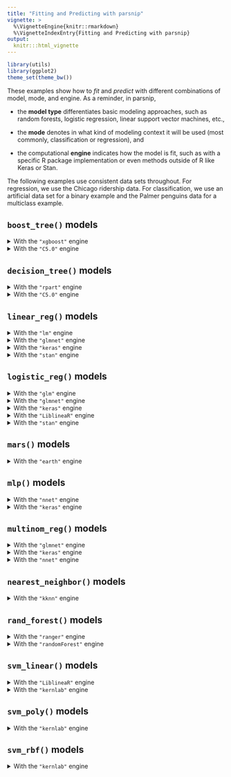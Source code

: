 ```yaml
---
title: "Fitting and Predicting with parsnip"
vignette: >
  %\VignetteEngine{knitr::rmarkdown}
  %\VignetteIndexEntry{Fitting and Predicting with parsnip}
output:
  knitr:::html_vignette
---
```


```r
library(utils)
library(ggplot2)
theme_set(theme_bw())
```

These examples show how to *fit* and *predict* with different combinations of model, mode, and engine. As a reminder, in parsnip, 

- the **model type** differentiates basic modeling approaches, such as random forests, logistic regression, linear support vector machines, etc.,

- the **mode** denotes in what kind of modeling context it will be used (most commonly, classification or regression), and

- the computational **engine** indicates how the model is fit, such as with a specific R package implementation or even methods outside of R like Keras or Stan.

The following examples use consistent data sets throughout. For regression, we use the Chicago ridership data. For classification, we use an artificial data set for a binary example and the Palmer penguins data for a multiclass example.


## `boost_tree()` models

  <details id="boost-tree-xgboost"> 
  
  <summary>With the `"xgboost"` engine</summary>
  
  <h3>Regression Example (`xgboost`)</h3>

  ```r
  knitr::spin_child("template-reg-chicago.R")
  ```

  We can define the model with specific parameters:

  ```r
  bt_reg_spec <- 
    boost_tree(trees = 15) %>% 
    # This model can be used for classification or regression, so set mode
    set_mode("regression") %>% 
    set_engine("xgboost")
  bt_reg_spec
  ```

  Now we create the model fit object:

  ```r
  set.seed(1)
  bt_reg_fit <- bt_reg_spec %>% fit(ridership ~ ., data = Chicago_train)
  bt_reg_fit
  ```

  The holdout data can be predicted:

  ```r
  predict(bt_reg_fit, Chicago_test)
  ```


  <h3>Classification Example (`xgboost`)</h3>

  ```r
  knitr::spin_child("template-cls-two-class.R")
  ```

  We can define the model with specific parameters:

  ```r
  bt_cls_spec <- 
    boost_tree(trees = 15) %>% 
    # This model can be used for classification or regression, so set mode
    set_mode("classification") %>% 
    set_engine("xgboost")
  bt_cls_spec
  ```

  Now we create the model fit object:

  ```r
  set.seed(1)
  bt_cls_fit <- bt_cls_spec %>% fit(Class ~ ., data = data_train)
  bt_cls_fit
  ```

  The holdout data can be predicted for both hard class predictions and probabilities. We'll bind these together into one tibble:

  ```r
  bind_cols(
    predict(bt_cls_fit, data_test),
    predict(bt_cls_fit, data_test, type = "prob")
  )
  ```
    
  </details>


  <details id="boost-tree-C5.0"> 
  
  <summary>With the `"C5.0"` engine</summary>

  <h3>Classification Example (`C5.0`)</h3>

  ```r
  knitr::spin_child("template-cls-two-class.R")
  ```

  We can define the model with specific parameters:

  ```r
  bt_cls_spec <- 
    boost_tree(trees = 15) %>% 
    set_mode("classification") %>% 
    set_engine("C5.0")
  bt_cls_spec
  ```

  Now we create the model fit object:

  ```r
  set.seed(1)
  bt_cls_fit <- bt_cls_spec %>% fit(Class ~ ., data = data_train)
  bt_cls_fit
  ```

  The holdout data can be predicted for both hard class predictions and probabilities. We'll bind these together into one tibble:

  ```r
  bind_cols(
    predict(bt_cls_fit, data_test),
    predict(bt_cls_fit, data_test, type = "prob")
  )
  ```
    
  </details>  
  
  
## `decision_tree()` models

  <details id="decision-tree-rpart"> 
  
  <summary>With the `"rpart"` engine</summary>
  
  <h3>Regression Example (`rpart`)</h3>

  ```r
  knitr::spin_child("template-reg-chicago.R")
  ```

  We can define the model with specific parameters:

  ```r
  dt_reg_spec <- 
    decision_tree(tree_depth = 30) %>% 
    # This model can be used for classification or regression, so set mode
    set_mode("regression") %>% 
    set_engine("rpart")
  dt_reg_spec
  ```

  Now we create the model fit object:

  ```r
  set.seed(1)
  dt_reg_fit <- dt_reg_spec %>% fit(ridership ~ ., data = Chicago_train)
  dt_reg_fit
  ```

  The holdout data can be predicted:

  ```r
  predict(dt_reg_fit, Chicago_test)
  ```


  <h3>Classification Example (`rpart`)</h3>

  ```r
  knitr::spin_child("template-cls-two-class.R")
  ```

  We can define the model with specific parameters:

  ```r
  dt_cls_spec <- 
    decision_tree(tree_depth = 30) %>% 
    # This model can be used for classification or regression, so set mode
    set_mode("classification") %>% 
    set_engine("rpart")
  dt_cls_spec
  ```

  Now we create the model fit object:

  ```r
  set.seed(1)
  dt_cls_fit <- dt_cls_spec %>% fit(Class ~ ., data = data_train)
  dt_cls_fit
  ```

  The holdout data can be predicted for both hard class predictions and probabilities. We'll bind these together into one tibble:

  ```r
  bind_cols(
    predict(dt_cls_fit, data_test),
    predict(dt_cls_fit, data_test, type = "prob")
  )
  ```
    
  </details>
  
  
  <details id="decision-tree-C5.0"> 
  
  <summary>With the `"C5.0"` engine</summary>
  
  <h3>Classification Example (`C5.0`)</h3>

  ```r
  knitr::spin_child("template-cls-two-class.R")
  ```

  We can define the model with specific parameters:

  ```r
  dt_cls_spec <- 
    decision_tree(min_n = 2) %>% 
    set_mode("classification") %>% 
    set_engine("C5.0")
  dt_cls_spec
  ```

  Now we create the model fit object:

  ```r
  set.seed(1)
  dt_cls_fit <- dt_cls_spec %>% fit(Class ~ ., data = data_train)
  dt_cls_fit
  ```

  The holdout data can be predicted for both hard class predictions and probabilities. We'll bind these together into one tibble:

  ```r
  bind_cols(
    predict(dt_cls_fit, data_test),
    predict(dt_cls_fit, data_test, type = "prob")
  )
  ```
    
  </details>
  
## `linear_reg()` models

  <details id="linear-reg-lm"> 
  
  <summary>With the `"lm"` engine</summary>
  
  <h3>Regression Example (`lm`)</h3>

  ```r
  knitr::spin_child("template-reg-chicago.R")
  ```

  We can define the model with specific parameters:

  ```r
  linreg_reg_spec <- 
    linear_reg() %>% 
    set_engine("lm")
  linreg_reg_spec
  ```

  Now we create the model fit object:

  ```r
  set.seed(1)
  linreg_reg_fit <- linreg_reg_spec %>% fit(ridership ~ ., data = Chicago_train)
  linreg_reg_fit
  ```

  The holdout data can be predicted:

  ```r
  predict(linreg_reg_fit, Chicago_test)
  ```
    
  </details>


  <details id="linear-reg-glmnet"> 
  
  <summary>With the `"glmnet"` engine</summary>

  <h3>Regression Example (`glmnet`)</h3>

  ```r
  knitr::spin_child("template-reg-chicago.R")
  ```

  We can define the model with specific parameters:

  ```r
  linreg_reg_spec <- 
    linear_reg(penalty = 0.1) %>% 
    set_engine("glmnet")
  linreg_reg_spec
  ```

  Now we create the model fit object:

  ```r
  set.seed(1)
  linreg_reg_fit <- linreg_reg_spec %>% fit(ridership ~ ., data = Chicago_train)
  linreg_reg_fit
  ```

  The holdout data can be predicted:

  ```r
  predict(linreg_reg_fit, Chicago_test)
  ```
    
  </details>


  <details id="linear-reg-keras"> 
  
  <summary>With the `"keras"` engine</summary>
  
  <h3>Regression Example (`keras`)</h3>

  ```r
  knitr::spin_child("template-reg-chicago.R")
  ```

  We can define the model with specific parameters:

  ```r
  linreg_reg_spec <- 
    linear_reg(penalty = 0.1) %>% 
    set_engine("keras")
  linreg_reg_spec
  ```

  Now we create the model fit object:

  ```r
  set.seed(1)
  linreg_reg_fit <- linreg_reg_spec %>% fit(ridership ~ ., data = Chicago_train)
  linreg_reg_fit
  ```

  The holdout data can be predicted:

  ```r
  predict(linreg_reg_fit, Chicago_test)
  ```
    
  </details>


  <details id="linear-reg-stan"> 
  
  <summary>With the `"stan"` engine</summary>
  
  <h3>Regression Example (`stan`)</h3>

  ```r
  knitr::spin_child("template-reg-chicago.R")
  ```

  We can define the model with specific parameters:

  ```r
  linreg_reg_spec <- 
    linear_reg() %>% 
    set_engine("stan")
  linreg_reg_spec
  ```

  Now we create the model fit object:

  ```r
  set.seed(1)
  linreg_reg_fit <- linreg_reg_spec %>% fit(ridership ~ ., data = Chicago_train)
  linreg_reg_fit
  ```

  The holdout data can be predicted:

  ```r
  predict(linreg_reg_fit, Chicago_test)
  ```
    
  </details>


## `logistic_reg()` models

  <details id="logistic-reg-glm"> 
  
  <summary>With the `"glm"` engine</summary>
  
  <h3>Classification Example (`glm`)</h3>

  ```r
  knitr::spin_child("template-cls-two-class.R")
  ```

  We can define the model with specific parameters:

  ```r
  logreg_cls_spec <- 
    logistic_reg() %>% 
    set_engine("glm")
  logreg_cls_spec
  ```

  Now we create the model fit object:

  ```r
  set.seed(1)
  logreg_cls_fit <- logreg_cls_spec %>% fit(Class ~ ., data = data_train)
  logreg_cls_fit
  ```

  The holdout data can be predicted for both hard class predictions and probabilities. We'll bind these together into one tibble:

  ```r
  bind_cols(
    predict(logreg_cls_fit, data_test),
    predict(logreg_cls_fit, data_test, type = "prob")
  )
  ```
    
  </details>
  
  
  <details id="logistic-reg-glmnet"> 
  
  <summary>With the `"glmnet"` engine</summary>

  <h3>Classification Example (`glmnet`)</h3>

  ```r
  knitr::spin_child("template-cls-two-class.R")
  ```

  We can define the model with specific parameters:

  ```r
  logreg_cls_spec <- 
    logistic_reg(penalty = 0.1) %>% 
    set_engine("glmnet")
  logreg_cls_spec
  ```

  Now we create the model fit object:

  ```r
  set.seed(1)
  logreg_cls_fit <- logreg_cls_spec %>% fit(Class ~ ., data = data_train)
  logreg_cls_fit
  ```

  The holdout data can be predicted for both hard class predictions and probabilities. We'll bind these together into one tibble:

  ```r
  bind_cols(
    predict(logreg_cls_fit, data_test),
    predict(logreg_cls_fit, data_test, type = "prob")
  )
  ```
    
  </details>
  
  
  <details id="logistic-reg-keras"> 
  
  <summary>With the `"keras"` engine</summary>

  <h3>Classification Example (`keras`)</h3>

  ```r
  knitr::spin_child("template-cls-two-class.R")
  ```

  We can define the model with specific parameters:

  ```r
  logreg_cls_spec <- 
    logistic_reg(penalty = 0.1) %>% 
    set_engine("keras")
  logreg_cls_spec
  ```

  Now we create the model fit object:

  ```r
  set.seed(1)
  logreg_cls_fit <- logreg_cls_spec %>% fit(Class ~ ., data = data_train)
  logreg_cls_fit
  ```

  The holdout data can be predicted for both hard class predictions and probabilities. We'll bind these together into one tibble:

  ```r
  bind_cols(
    predict(logreg_cls_fit, data_test),
    predict(logreg_cls_fit, data_test, type = "prob")
  )
  ```
    
  </details>


  <details id="logistic-reg-LiblineaR"> 
  
  <summary>With the `"LiblineaR"` engine</summary>

  <h3>Classification Example (`LiblineaR`)</h3>

  ```r
  knitr::spin_child("template-cls-two-class.R")
  ```

  We can define the model with specific parameters:

  ```r
  logreg_cls_spec <- 
    logistic_reg(penalty = 0.1) %>% 
    set_engine("LiblineaR")
  logreg_cls_spec
  ```

  Now we create the model fit object:

  ```r
  set.seed(1)
  logreg_cls_fit <- logreg_cls_spec %>% fit(Class ~ ., data = data_train)
  logreg_cls_fit
  ```

  The holdout data can be predicted for both hard class predictions and probabilities. We'll bind these together into one tibble:

  ```r
  bind_cols(
    predict(logreg_cls_fit, data_test),
    predict(logreg_cls_fit, data_test, type = "prob")
  )
  ```
    
  </details>


  <details id="logistic-reg-stan"> 
  
  <summary>With the `"stan"` engine</summary>
  
  <h3>Classification Example (`stan`)</h3>

  ```r
  knitr::spin_child("template-cls-two-class.R")
  ```

  We can define the model with specific parameters:

  ```r
  logreg_cls_spec <- 
    logistic_reg() %>% 
    set_engine("stan")
  logreg_cls_spec
  ```

  Now we create the model fit object:

  ```r
  set.seed(1)
  logreg_cls_fit <- logreg_cls_spec %>% fit(Class ~ ., data = data_train)
  logreg_cls_fit
  ```

  The holdout data can be predicted for both hard class predictions and probabilities. We'll bind these together into one tibble:

  ```r
  bind_cols(
    predict(logreg_cls_fit, data_test),
    predict(logreg_cls_fit, data_test, type = "prob")
  )
  ```
    
  </details>

## `mars()` models 

  <details id="mars-earth"> 
  
  <summary>With the `"earth"` engine</summary>

  <h3>Regression Example (`earth`)</h3>

  ```r
  knitr::spin_child("template-reg-chicago.R")
  ```

  We can define the model with specific parameters:

  ```r
  mars_reg_spec <- 
    mars(prod_degree = 1, prune_method = "backward") %>% 
    # This model can be used for classification or regression, so set mode
    set_mode("regression") %>% 
    set_engine("earth")
  mars_reg_spec
  ```

  Now we create the model fit object:

  ```r
  set.seed(1)
  mars_reg_fit <- mars_reg_spec %>% fit(ridership ~ ., data = Chicago_train)
  mars_reg_fit
  ```

  The holdout data can be predicted:

  ```r
  predict(mars_reg_fit, Chicago_test)
  ```

  <h3>Classification Example (`earth`)</h3>

  ```r
  knitr::spin_child("template-cls-two-class.R")
  ```

  We can define the model with specific parameters:

  ```r
  mars_cls_spec <- 
    mars(prod_degree = 1, prune_method = "backward") %>% 
    # This model can be used for classification or regression, so set mode
    set_mode("classification") %>% 
    set_engine("earth")
  mars_cls_spec
  ```

  Now we create the model fit object:

  ```r
  set.seed(1)
  mars_cls_fit <- mars_cls_spec %>% fit(Class ~ ., data = data_train)
  mars_cls_fit
  ```

  The holdout data can be predicted for both hard class predictions and probabilities. We'll bind these together into one tibble:

  ```r
  bind_cols(
    predict(mars_cls_fit, data_test),
    predict(mars_cls_fit, data_test, type = "prob")
  )
  ```
    
  </details>


## `mlp()` models

  <details id="mlp-nnet"> 
  
  <summary>With the `"nnet"` engine</summary>

  <h3>Regression Example (`nnet`)</h3>

  ```r
  knitr::spin_child("template-reg-chicago.R")
  ```

  We can define the model with specific parameters:

  ```r
  mlp_reg_spec <- 
    mlp(penalty = 0, epochs = 100) %>% 
    # This model can be used for classification or regression, so set mode
    set_mode("regression") %>% 
    set_engine("nnet")
  mlp_reg_spec
  ```

  Now we create the model fit object:

  ```r
  set.seed(1)
  mlp_reg_fit <- mlp_reg_spec %>% fit(ridership ~ ., data = Chicago_train)
  mlp_reg_fit
  ```

  The holdout data can be predicted:

  ```r
  predict(mlp_reg_fit, Chicago_test)
  ```

  <h3>Classification Example (`nnet`)</h3>

  ```r
  knitr::spin_child("template-cls-two-class.R")
  ```

  We can define the model with specific parameters:

  ```r
  mlp_cls_spec <- 
    mlp(penalty = 0, epochs = 100) %>% 
    # This model can be used for classification or regression, so set mode
    set_mode("classification") %>% 
    set_engine("nnet")
  mlp_cls_spec
  ```

  Now we create the model fit object:

  ```r
  set.seed(1)
  mlp_cls_fit <- mlp_cls_spec %>% fit(Class ~ ., data = data_train)
  mlp_cls_fit
  ```

  The holdout data can be predicted for both hard class predictions and probabilities. We'll bind these together into one tibble:

  ```r
  bind_cols(
    predict(mlp_cls_fit, data_test),
    predict(mlp_cls_fit, data_test, type = "prob")
  )
  ```
    
  </details>
  
  <details id="mlp-keras"> 
  
  <summary>With the `"keras"` engine</summary>

  <h3>Regression Example (`keras`)</h3>

  ```r
  knitr::spin_child("template-reg-chicago.R")
  ```

  We can define the model with specific parameters:

  ```r
  mlp_reg_spec <- 
    mlp(penalty = 0, epochs = 20) %>% 
    # This model can be used for classification or regression, so set mode
    set_mode("regression") %>% 
    set_engine("keras")
  mlp_reg_spec
  ```

  Now we create the model fit object:

  ```r
  set.seed(1)
  mlp_reg_fit <- mlp_reg_spec %>% fit(ridership ~ ., data = Chicago_train)
  mlp_reg_fit
  ```

  The holdout data can be predicted:

  ```r
  predict(mlp_reg_fit, Chicago_test)
  ```


  <h3>Classification Example (`keras`)</h3>

  ```r
  knitr::spin_child("template-cls-two-class.R")
  ```

  We can define the model with specific parameters:

  ```r
  mlp_cls_spec <- 
    mlp(penalty = 0, epochs = 20) %>% 
    # This model can be used for classification or regression, so set mode
    set_mode("classification") %>% 
    set_engine("keras")
  mlp_cls_spec
  ```

  Now we create the model fit object:

  ```r
  set.seed(1)
  mlp_cls_fit <- mlp_cls_spec %>% fit(Class ~ ., data = data_train)
  mlp_cls_fit
  ```

  The holdout data can be predicted for both hard class predictions and probabilities. We'll bind these together into one tibble:

  ```r
  bind_cols(
    predict(mlp_cls_fit, data_test),
    predict(mlp_cls_fit, data_test, type = "prob")
  )
  ```
    
  </details>  
  
  
## `multinom_reg()` models

  <details id="multinom-reg-glmnet"> 

  <summary>With the `"glmnet"` engine</summary>

  <h3>Classification Example (`glmnet`)</h3>

  ```r
  knitr::spin_child("template-cls-multi-class.R")
  ```

  We can define the model with specific parameters:

  ```r
  mr_cls_spec <- 
    multinom_reg(penalty = 0.1) %>% 
    set_engine("glmnet")
  mr_cls_spec
  ```

  Now we create the model fit object:

  ```r
  set.seed(1)
  mr_cls_fit <- mr_cls_spec %>% fit(island ~ ., data = penguins_train)
  mr_cls_fit
  ```

  The holdout data can be predicted for both hard class predictions and probabilities. We'll bind these together into one tibble:

  ```r
  bind_cols(
    predict(mr_cls_fit, penguins_test),
    predict(mr_cls_fit, penguins_test, type = "prob")
  )
  ```

  </details>


  <details id="multinom-reg-keras"> 

  <summary>With the `"keras"` engine</summary>

  <h3>Classification Example (`keras`)</h3>

  ```r
  knitr::spin_child("template-cls-multi-class.R")
  ```

  We can define the model with specific parameters:

  ```r
  mr_cls_spec <- 
    multinom_reg(penalty = 0.1) %>% 
    set_engine("keras")
  mr_cls_spec
  ```

  Now we create the model fit object:

  ```r
  set.seed(1)
  mr_cls_fit <- mr_cls_spec %>% fit(island ~ ., data = penguins_train)
  mr_cls_fit
  ```

  The holdout data can be predicted for both hard class predictions and probabilities. We'll bind these together into one tibble:

  ```r
  bind_cols(
    predict(mr_cls_fit, penguins_test),
    predict(mr_cls_fit, penguins_test, type = "prob")
  )
  ```

  </details>


  <details id="multinom-reg-nnet"> 

  <summary>With the `"nnet"` engine</summary>

  <h3>Classification Example (`nnet`)</h3>

  ```r
  knitr::spin_child("template-cls-multi-class.R")
  ```

  We can define the model with specific parameters:

  ```r
  mr_cls_spec <- 
    multinom_reg(penalty = 0.1) %>% 
    set_engine("nnet")
  mr_cls_spec
  ```

  Now we create the model fit object:

  ```r
  set.seed(1)
  mr_cls_fit <- mr_cls_spec %>% fit(island ~ ., data = penguins_train)
  mr_cls_fit
  ```

  The holdout data can be predicted for both hard class predictions and probabilities. We'll bind these together into one tibble:

  ```r
  bind_cols(
    predict(mr_cls_fit, penguins_test),
    predict(mr_cls_fit, penguins_test, type = "prob")
  )
  ```

  </details>


## `nearest_neighbor()` models

  <details id="nearest-neighbor-kknn"> 

  <summary>With the `"kknn"` engine</summary>

  <h3>Regression Example (`kknn`)</h3>

  ```r
  knitr::spin_child("template-reg-chicago.R")
  ```

  We can define the model with specific parameters:

  ```r
  knn_reg_spec <-
    nearest_neighbor(neighbors = 5, weight_func = "triangular") %>%
    # This model can be used for classification or regression, so set mode
    set_mode("regression") %>%
    set_engine("kknn")
  knn_reg_spec
  ```

  Now we create the model fit object:

  ```r
  knn_reg_fit <- knn_reg_spec %>% fit(ridership ~ ., data = Chicago_train)
  knn_reg_fit
  ```

  The holdout data can be predicted:

  ```r
  predict(knn_reg_fit, Chicago_test)
  ```


  <h3>Classification Example (`kknn`)</h3>

  ```r
  knitr::spin_child("template-cls-two-class.R")
  ```

  Since there are two classes, we'll use an odd number of neighbors to avoid ties:

  ```r
  knn_cls_spec <-
    nearest_neighbor(neighbors = 11, weight_func = "triangular") %>%
    # This model can be used for classification or regression, so set mode
    set_mode("classification") %>%
    set_engine("kknn")
  knn_cls_spec
  ```

  Now we create the model fit object:

  ```r
  knn_cls_fit <- knn_cls_spec %>% fit(Class ~ ., data = data_train)
  knn_cls_fit
  ```

  The holdout data can be predicted for both hard class predictions and probabilities. We'll bind these together into one tibble:

  ```r
  bind_cols(
    predict(knn_cls_fit, data_test),
    predict(knn_cls_fit, data_test, type = "prob")
  )
  ```
  
  </details>


## `rand_forest()` models

  <details id="rand-forest-ranger"> 
  
  <summary>With the `"ranger"` engine</summary>

  <h3>Regression Example (`ranger`)</h3>

  ```r
  knitr::spin_child("template-reg-chicago.R")
  ```

  We can define the model with specific parameters:

  ```r
  rf_reg_spec <- 
    rand_forest(trees = 200, min_n = 5) %>% 
    # This model can be used for classification or regression, so set mode
    set_mode("regression") %>% 
    set_engine("ranger")
  rf_reg_spec
  ```

  Now we create the model fit object:

  ```r
  set.seed(1)
  rf_reg_fit <- rf_reg_spec %>% fit(ridership ~ ., data = Chicago_train)
  rf_reg_fit
  ```

  The holdout data can be predicted:

  ```r
  predict(rf_reg_fit, Chicago_test)
  ```


  <h3>Classification Example (`ranger`)</h3>

  ```r
  knitr::spin_child("template-cls-two-class.R")
  ```

  We can define the model with specific parameters:

  ```r
  rf_cls_spec <- 
    rand_forest(trees = 200, min_n = 5) %>% 
    # This model can be used for classification or regression, so set mode
    set_mode("classification") %>% 
    set_engine("ranger")
  rf_cls_spec
  ```

  Now we create the model fit object:

  ```r
  set.seed(1)
  rf_cls_fit <- rf_cls_spec %>% fit(Class ~ ., data = data_train)
  rf_cls_fit
  ```

  The holdout data can be predicted for both hard class predictions and probabilities. We'll bind these together into one tibble:

  ```r
  bind_cols(
    predict(rf_cls_fit, data_test),
    predict(rf_cls_fit, data_test, type = "prob")
  )
  ```
    
  </details>


  <details id="rand-forest-randomForest"> 
  
  <summary>With the `"randomForest"` engine</summary>

  <h3>Regression Example (`randomForest`)</h3>

  ```r
  knitr::spin_child("template-reg-chicago.R")
  ```

  We can define the model with specific parameters:

  ```r
  rf_reg_spec <- 
    rand_forest(trees = 200, min_n = 5) %>% 
    # This model can be used for classification or regression, so set mode
    set_mode("regression") %>% 
    set_engine("randomForest")
  rf_reg_spec
  ```

  Now we create the model fit object:

  ```r
  set.seed(1)
  rf_reg_fit <- rf_reg_spec %>% fit(ridership ~ ., data = Chicago_train)
  rf_reg_fit
  ```

  The holdout data can be predicted:

  ```r
  predict(rf_reg_fit, Chicago_test)
  ```


  <h3>Classification Example (`randomForest`)</h3>

  ```r
  knitr::spin_child("template-cls-two-class.R")
  ```

  We can define the model with specific parameters:

  ```r
  rf_cls_spec <- 
    rand_forest(trees = 200, min_n = 5) %>% 
    # This model can be used for classification or regression, so set mode
    set_mode("classification") %>% 
    set_engine("randomForest")
  rf_cls_spec
  ```

  Now we create the model fit object:

  ```r
  set.seed(1)
  rf_cls_fit <- rf_cls_spec %>% fit(Class ~ ., data = data_train)
  rf_cls_fit
  ```

  The holdout data can be predicted for both hard class predictions and probabilities. We'll bind these together into one tibble:

  ```r
  bind_cols(
    predict(rf_cls_fit, data_test),
    predict(rf_cls_fit, data_test, type = "prob")
  )
  ```
    
  </details>


## `svm_linear()` models

  <details id="svm-linear-LiblineaR">
  
  <summary>With the `"LiblineaR"` engine</summary>

  <h3>Regression Example (`LiblineaR`)</h3>

  ```r
  knitr::spin_child("template-reg-chicago.R")
  ```

  We can define the model with specific parameters:

  ```r
  svm_reg_spec <- 
    svm_linear(cost = 1, margin = 0.1) %>% 
    # This model can be used for classification or regression, so set mode
    set_mode("regression") %>% 
    set_engine("LiblineaR")
  svm_reg_spec
  ```

  Now we create the model fit object:

  ```r
  set.seed(1)
  svm_reg_fit <- svm_reg_spec %>% fit(ridership ~ ., data = Chicago_train)
  svm_reg_fit
  ```

  The holdout data can be predicted:

  ```r
  predict(svm_reg_fit, Chicago_test)
  ```


  <h3>Classification Example (`LiblineaR`)</h3>

  ```r
  knitr::spin_child("template-cls-two-class.R")
  ```

  We can define the model with specific parameters:

  ```r
  svm_cls_spec <- 
    svm_linear(cost = 1) %>% 
    # This model can be used for classification or regression, so set mode
    set_mode("classification") %>% 
    set_engine("LiblineaR")
  svm_cls_spec
  ```

  Now we create the model fit object:

  ```r
  set.seed(1)
  svm_cls_fit <- svm_cls_spec %>% fit(Class ~ ., data = data_train)
  svm_cls_fit
  ```

  The holdout data can be predicted for hard class predictions.

  ```r
  predict(svm_cls_fit, data_test)
  ```

  </details>


  <details id="svm-linear-kernlab"> 
  
  <summary>With the `"kernlab"` engine</summary>

  <h3>Regression Example (`kernlab`)</h3>

  ```r
  knitr::spin_child("template-reg-chicago.R")
  ```

  We can define the model with specific parameters:

  ```r
  svm_reg_spec <- 
    svm_linear(cost = 1, margin = 0.1) %>% 
    # This model can be used for classification or regression, so set mode
    set_mode("regression") %>% 
    set_engine("kernlab")
  svm_reg_spec
  ```

  Now we create the model fit object:

  ```r
  set.seed(1)
  svm_reg_fit <- svm_reg_spec %>% fit(ridership ~ ., data = Chicago_train)
  svm_reg_fit
  ```

  The holdout data can be predicted:

  ```r
  predict(svm_reg_fit, Chicago_test)
  ```


  <h3>Classification Example (`kernlab`)</h3>

  ```r
  knitr::spin_child("template-cls-two-class.R")
  ```

  We can define the model with specific parameters:

  ```r
  svm_cls_spec <- 
    svm_linear(cost = 1) %>% 
    # This model can be used for classification or regression, so set mode
    set_mode("classification") %>% 
    set_engine("kernlab")
  svm_cls_spec
  ```

  Now we create the model fit object:

  ```r
  set.seed(1)
  svm_cls_fit <- svm_cls_spec %>% fit(Class ~ ., data = data_train)
  svm_cls_fit
  ```

  The holdout data can be predicted for both hard class predictions and probabilities. We'll bind these together into one tibble:

  ```r
  bind_cols(
    predict(svm_cls_fit, data_test),
    predict(svm_cls_fit, data_test, type = "prob")
  )
  ```
    
  </details>


## `svm_poly()` models

  <details id="svm-poly-kernlab">
  
  <summary>With the `"kernlab"` engine</summary>

  <h3>Regression Example (`kernlab`)</h3>

  ```r
  knitr::spin_child("template-reg-chicago.R")
  ```

  We can define the model with specific parameters:

  ```r
  svm_reg_spec <- 
    svm_poly(cost = 1, margin = 0.1) %>% 
    # This model can be used for classification or regression, so set mode
    set_mode("regression") %>% 
    set_engine("kernlab")
  svm_reg_spec
  ```

  Now we create the model fit object:

  ```r
  set.seed(1)
  svm_reg_fit <- svm_reg_spec %>% fit(ridership ~ ., data = Chicago_train)
  svm_reg_fit
  ```

  The holdout data can be predicted:

  ```r
  predict(svm_reg_fit, Chicago_test)
  ```


  <h3>Classification Example (`kernlab`)</h3>

  ```r
  knitr::spin_child("template-cls-two-class.R")
  ```

  We can define the model with specific parameters:

  ```r
  svm_cls_spec <- 
    svm_poly(cost = 1) %>% 
    # This model can be used for classification or regression, so set mode
    set_mode("classification") %>% 
    set_engine("kernlab")
  svm_cls_spec
  ```

  Now we create the model fit object:

  ```r
  set.seed(1)
  svm_cls_fit <- svm_cls_spec %>% fit(Class ~ ., data = data_train)
  svm_cls_fit
  ```

  The holdout data can be predicted for both hard class predictions and probabilities. We'll bind these together into one tibble:

  ```r
  bind_cols(
    predict(svm_cls_fit, data_test),
    predict(svm_cls_fit, data_test, type = "prob")
  )
  ```
    
  </details>


## `svm_rbf()` models

  <details id="svm-rbf-kernlab"> 

  <summary>With the `"kernlab"` engine</summary>

  <h3>Regression Example (`kernlab`)</h3>

  ```r
  knitr::spin_child("template-reg-chicago.R")
  ```

  We can define the model with specific parameters:

  ```r
  svm_reg_spec <- 
    svm_rbf(cost = 1, margin = 0.1) %>% 
    # This model can be used for classification or regression, so set mode
    set_mode("regression") %>% 
    set_engine("kernlab")
  svm_reg_spec
  ```

  Now we create the model fit object:

  ```r
  set.seed(1)
  svm_reg_fit <- svm_reg_spec %>% fit(ridership ~ ., data = Chicago_train)
  svm_reg_fit
  ```

  The holdout data can be predicted:

  ```r
  predict(svm_reg_fit, Chicago_test)
  ```


  <h3>Classification Example (`kernlab`)</h3>

  ```r
  knitr::spin_child("template-cls-two-class.R")
  ```

  We can define the model with specific parameters:

  ```r
  svm_cls_spec <- 
    svm_rbf(cost = 1) %>% 
    # This model can be used for classification or regression, so set mode
    set_mode("classification") %>% 
    set_engine("kernlab")
  svm_cls_spec
  ```

  Now we create the model fit object:

  ```r
  set.seed(1)
  svm_cls_fit <- svm_cls_spec %>% fit(Class ~ ., data = data_train)
  svm_cls_fit
  ```

  The holdout data can be predicted for both hard class predictions and probabilities. We'll bind these together into one tibble:

  ```r
  bind_cols(
    predict(svm_cls_fit, data_test),
    predict(svm_cls_fit, data_test, type = "prob")
  )
  ```
    
  </details>

